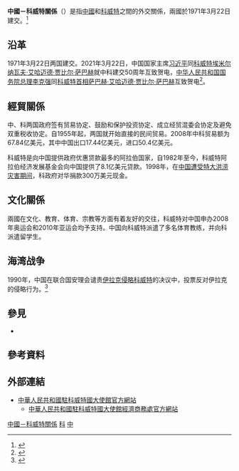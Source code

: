 {{not|中華民國與科威特關係}}
{{Dablink|關於其他「中」字國家與「科」字國家的外交關係，詳見'''[[中科關係|中科關係 (消歧義)]]'''。}}

{{Infobox bilateral relations|中國－科威特|China|Kuwait|mission1=[[中國駐科威特大使館|中國駐科威特大使館]]|mission2=[[科威特駐華大使館|科威特駐華大使館]]|envoytitle1=[[中國駐科威特大使列表|大使]]|envoy1=[[张建卫|张建卫]]|envoytitle2=[[科威特駐華大使列表|大使]]|envoy2=[[]]<ref>{{cite web |title = 驻华大使到任顺序及递交国书日期 |url = https://www.mfa.gov.cn/web/lbfw_673061/fgzl_673083/202201/t20220114_10495616.shtml |publisher = 中华人民共和国外交部 }}</ref>}}
'''中國－科威特關係'''（{{lang-ar|العلاقات الكويتية الصينية}}）是指[[中國|中國]]和[[科威特|科威特]]之間的外交關係，兩國於1971年3月22日建交。<ref>{{cite web|url=http://kw.chineseembassy.org/chn/sbgx/guanxigaishu/|title=中科双边关系概述|publisher=中國駐科威特大使館|accessdate=2015-05-03|archive-date=2016-03-04|archive-url=https://web.archive.org/web/20160304221851/http://kw.chineseembassy.org/chn/sbgx/guanxigaishu/|dead-url=no}}</ref>

== 沿革 ==
1971年3月22日两国建交。2021年3月22日，中国国家主席[[习近平|习近平]]同[[科威特|科威特]][[埃米爾|埃米尔]][[纳瓦夫·艾哈迈德·贾比尔·萨巴赫|纳瓦夫·艾哈迈德·贾比尔·萨巴赫]]就中科建交50周年互致贺电，[[中华人民共和国国务院总理|中华人民共和国国务院总理]][[李克强|李克强]]同[[科威特首相|科威特首相]][[萨巴赫·艾哈迈德·贾比尔·萨巴赫|萨巴赫·艾哈迈德·贾比尔·萨巴赫]]互致贺电<ref>{{Cite web|title=习近平同科威特埃米尔纳瓦夫就中科建交50周年互致贺电李克强同科威特首相萨巴赫互致贺电|url=https://www.fmprc.gov.cn/web/zyxw/t1863004.shtml|accessdate=2021-03-25|work=中华人民共和国外交部}}</ref>。

== 經貿關係 ==
中、科两国政府签有贸易协定、鼓励和保护投资协定、成立经贸混委会协定及避免双重税收协定。自1955年起，两国就开始直接的民间贸易。2008年中科贸易额为67.84亿美元，其中中国出口17.44亿美元，进口50.4亿美元。

科威特是向中国提供政府优惠贷款最多的阿拉伯国家，自1982年至今，科威特阿拉伯经济发展基金会向中国提供了8.1亿美元贷款。1998年，在[[1998年中国水灾|中国遭受特大洪涝灾害期间]]，科政府对华捐款300万美元现金。

== 文化關係 ==
兩國在文化、教育、体育、宗教等方面有着友好的交往，科威特对中国申办2008年奥运会和2010年亚运会均予支持。中国向科威特派遣了多名体育教练，并向科派遣留学生。

== 海湾战争 ==
1990年，中国在联合国安理会谴责[[入侵科威特|伊拉克侵略科威特]]的决议中，投票反对伊拉克的侵略行为。<ref>{{cite web |title=科威特国埃米尔（国家元首）对中国进行国事访问 |url=http://www.gov.cn/jrzg/2009-05/10/content_1309794.htm |website=中央政府门户网站 |publisher=人民日报 |accessdate=2020-09-17 |archive-date=2009-05-14 |archive-url=https://web.archive.org/web/20090514003620/http://www.gov.cn/jrzg/2009-05/10/content_1309794.htm |dead-url=no }}</ref>

== 參見 ==
{{Portal box|国际关系|中国|中华人民共和国|科威特|image4=Flag of Kuwait.svg}}
* {{link-en|科威特外交|Foreign relations of Kuwait}}

== 參考資料 ==
{{Reflist|2}}

== 外部連結 ==
* [http://kw.china-embassy.gov.cn/chn/ 中華人民共和國駐科威特國大使館官方網站]{{zh-cn icon}}{{en icon}}
** [http://kw.mofcom.gov.cn/ 中華人民共和國駐科威特國大使館經濟商務處官方網站]{{zh-cn icon}}

{{中華人民共和國外交}}
{{科威特外交}}
[[Category:中國－科威特關係|]]
[[Category:中國與亞洲國家關係|科]]
[[Category:科威特雙邊關係|中]]